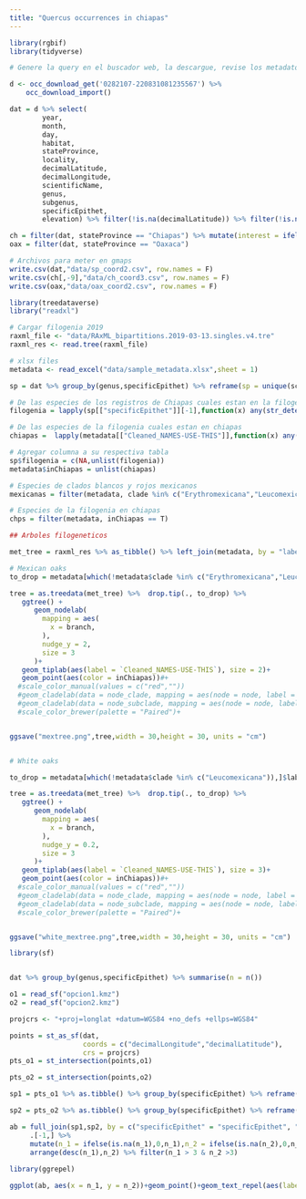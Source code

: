 ```yaml
---
title: "Quercus occurrences in chiapas"
---
```



```r
library(rgbif)
library(tidyverse)

# Genere la query en el buscador web, la descargue, revise los metadatos y encontre el numero para importar la descarga. Se puede hacer todo desde R pero no supe por que los resultados cambiaban mucho (numero de registros)

d <- occ_download_get('0282107-220831081235567') %>%
    occ_download_import()

dat = d %>% select(
        year,
        month,
        day,
        habitat,
        stateProvince,
        locality,
        decimalLatitude,
        decimalLongitude,
        scientificName,
        genus,
        subgenus,
        specificEpithet,
        elevation) %>% filter(!is.na(decimalLatitude)) %>% filter(!is.na(specificEpithet))

ch = filter(dat, stateProvince == "Chiapas") %>% mutate(interest = ifelse(specificEpithet %in% c("insignis","skinneri","corrugata", "copeyensis", "lancifolia","bumelioides"),specificEpithet,"no"))
oax = filter(dat, stateProvince == "Oaxaca")

# Archivos para meter en gmaps
write.csv(dat,"data/sp_coord2.csv", row.names = F)
write.csv(ch[,-9],"data/ch_coord3.csv", row.names = F)
write.csv(oax,"data/oax_coord2.csv", row.names = F)

```



```r

library(treedataverse)
library("readxl")

# Cargar filogenia 2019
raxml_file <- "data/RAxML_bipartitions.2019-03-13.singles.v4.tre"
raxml_res <- read.tree(raxml_file)

# xlsx files
metadata <- read_excel("data/sample_metadata.xlsx",sheet = 1)

```



```r
sp = dat %>% group_by(genus,specificEpithet) %>% reframe(sp = unique(scientificName)) %>% mutate(sp2 = paste(genus, specificEpithet))

# De las especies de los registros de Chiapas cuales estan en la filogenia 
filogenia = lapply(sp[["specificEpithet"]][-1],function(x) any(str_detect(metadata$`Cleaned_NAMES-USE-THIS`,x),na.rm = T))

# De las especies de la filogenia cuales estan en chiapas
chiapas =  lapply(metadata[["Cleaned_NAMES-USE-THIS"]],function(x) any(str_detect(sp$sp2[-1],x),na.rm = T))

# Agregar columna a su respectiva tabla 
sp$filogenia = c(NA,unlist(filogenia))
metadata$inChiapas = unlist(chiapas)

# Especies de clados blancos y rojos mexicanos 
mexicanas = filter(metadata, clade %in% c("Erythromexicana","Leucomexicana"))

# Especies de la filogenia en chiapas 
chps = filter(metadata, inChiapas == T)

```



```r

## Arboles filogeneticos

met_tree = raxml_res %>% as_tibble() %>% left_join(metadata, by = "label") 

# Mexican oaks
to_drop = metadata[which(!metadata$clade %in% c("Erythromexicana","Leucomexicana")),]$label

tree = as.treedata(met_tree) %>%  drop.tip(., to_drop) %>% 
   ggtree() +
      geom_nodelab(
        mapping = aes(
          x = branch,
        ),
        nudge_y = 2,
        size = 3
      )+
   geom_tiplab(aes(label = `Cleaned_NAMES-USE-THIS`), size = 2)+
   geom_point(aes(color = inChiapas))#+
  #scale_color_manual(values = c("red",""))
  #geom_cladelab(data = node_clade, mapping = aes(node = node, label = clade, offset = offset),angle=90)+
  #geom_cladelab(data = node_subclade, mapping = aes(node = node, label = subclade, offset = offset),align = T)+
  #scale_color_brewer(palette = "Paired")+


ggsave("mextree.png",tree,width = 30,height = 30, units = "cm")


# White oaks 

to_drop = metadata[which(!metadata$clade %in% c("Leucomexicana")),]$label

tree = as.treedata(met_tree) %>%  drop.tip(., to_drop) %>% 
   ggtree() +
      geom_nodelab(
        mapping = aes(
          x = branch,
        ),
        nudge_y = 0.2,
        size = 3
      )+
   geom_tiplab(aes(label = `Cleaned_NAMES-USE-THIS`), size = 3)+
   geom_point(aes(color = inChiapas))#+
  #scale_color_manual(values = c("red",""))
  #geom_cladelab(data = node_clade, mapping = aes(node = node, label = clade, offset = offset),angle=90)+
  #geom_cladelab(data = node_subclade, mapping = aes(node = node, label = subclade, offset = offset),align = T)+
  #scale_color_brewer(palette = "Paired")+


ggsave("white_mextree.png",tree,width = 30,height = 30, units = "cm")
```


```r
library(sf)


dat %>% group_by(genus,specificEpithet) %>% summarise(n = n())

o1 = read_sf("opcion1.kmz")
o2 = read_sf("opcion2.kmz")

projcrs <- "+proj=longlat +datum=WGS84 +no_defs +ellps=WGS84"

points = st_as_sf(dat,
                  coords = c("decimalLongitude","decimalLatitude"),
                  crs = projcrs)
pts_o1 = st_intersection(points,o1)

pts_o2 = st_intersection(points,o2)

sp1 = pts_o1 %>% as.tibble() %>% group_by(specificEpithet) %>% reframe(sp = unique(scientificName), n_1 = n())

sp2 = pts_o2 %>% as.tibble() %>% group_by(specificEpithet) %>% reframe(sp = unique(scientificName), n_2 = n()) 

ab = full_join(sp1,sp2, by = c("specificEpithet" = "specificEpithet", "sp" = "sp"))%>% 
     .[-1,] %>%
     mutate(n_1 = ifelse(is.na(n_1),0,n_1),n_2 = ifelse(is.na(n_2),0,n_2)) %>% 
     arrange(desc(n_1),n_2) %>% filter(n_1 > 3 & n_2 >3)
           
library(ggrepel)

ggplot(ab, aes(x = n_1, y = n_2))+geom_point()+geom_text_repel(aes(label = specificEpithet))+geom_abline()

```

